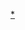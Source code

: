 {{国家排球队
 | bg        = #ff0000
 | fg        = #ffff66 
 | country   = CHN
 | team link = 中國女子排球隊
 | title     = 中國女子排球隊
 | name      = 2000年夏季奧運會中國女子排球隊
 | comp      = 2000年夏季奧運會女子排球比賽
 | comp link = 2000年夏季奧林匹克運動會排球比賽
 | p1        = [[巫丹]]
 | p2        = [[李艳 (排球运动员)|李艳]]
 | p4        = [[诸韵颖]] 
 | p5        = [[吴咏梅]]
 | p6        = [[李珊 (排球运动员)|李珊]]
 | p7        = [[何琦 (排球运动员)|何琦]]
 | p10       = [[陈静 (排球运动员)|陈静]]
 | p11       = [[孙玥]] <small>'''(C)'''</small>
 | p12       = [[邱爱华]]
 | p13       = [[桂超然]]
 | p15       = [[王丽娜]] 
 | p17       = [[殷茵]] 
 | coach     = [[胡进]]
}}<noinclude>
[[Category:中国国家女子排球队|*]]
</noinclude>
